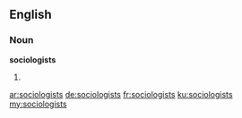 ==English==

===Noun===
'''sociologists'''

# {{plural of|sociologist}}

[[ar:sociologists]]
[[de:sociologists]]
[[fr:sociologists]]
[[ku:sociologists]]
[[my:sociologists]]